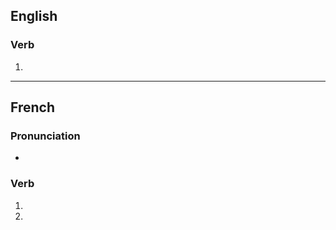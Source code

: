 {{also|pressurisés}}
==English==

===Verb===
{{head|en|verb form}}

# {{en-third-person singular of|pressurise}}

----

==French==

===Pronunciation===
* {{homophones|lang=fr|pressurise|pressurisent}}

===Verb===
{{head|fr|verb form}}

# {{inflection of|pressuriser||2|s|pres|indc|lang=fr}}
# {{inflection of|pressuriser||2|s|pres|subj|lang=fr}}